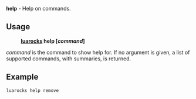 '''help''' - Help on commands.

== Usage ==

:'''[[luarocks.wiki|luarocks]] help <nowiki>[</nowiki>''command''<nowiki>]</nowiki>'''

''command'' is the command to show help for. If no argument is given, a list of supported commands, with summaries, is returned. 

== Example ==

 luarocks help remove

